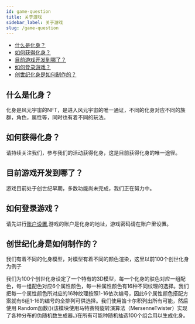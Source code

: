 ```yaml
---
id: game-question
title: 关于游戏
sidebar_label: 关于游戏
slug: /game-question
---
```

+ [什么是化身？](#什么是化身？)
+ [如何获得化身？](#如何获得化身？)
+ [目前游戏开发到哪了？](#目前游戏开发到哪了？)
+ [如何登录游戏？](#如何登录游戏？)
+ [创世纪化身是如何制作的？](#创世纪化身是如何制作的？)

## 什么是化身？
化身是风元宇宙的NFT，是进入风元宇宙的唯一通证，不同的化身对应不同的族群，角色，属性等，同时也有着不同的玩法。

## 如何获得化身？
请持续关注我们，参与我们的活动获得化身，这是目前获得化身的唯一途径。

## 目前游戏开发到哪了？
游戏目前处于创世纪早期，多数功能尚未完成，我们正在努力中。

## 如何登录游戏？
请先进行[账户设置](participate),游戏的账户是化身的地址，游戏密码请在账户里设置。

## 创世纪化身是如何制作的？
我们有着不同的化身模型，对模型有着不同的颜色渲染，这里以前100个创世化身为例子

> 
我们为100个创世化身设定了一个特有的3D模型，每一个化身的肤色对应一组配色，每一组配色对应6个属性颜色，每一种属性颜色有16种不同纹理的选择。我们
把每一个属性颜色所对应的16种纹理按照1-16依次编号，因此6个属性颜色搭配方案就有6组1-16的编号的全排列可供选择。我们使用笛卡尔积列出所有可能，然后使用 Random函数()(该模块使用马特赛特旋转演算法（MersenneTwister）实现了各种分布的伪随机数生成器。)在所有可能种随机抽选100个组合用以生成化身。



